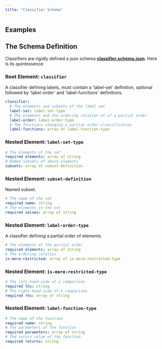 ```yaml
---
title: "Classifier Schema"
---
```


## Examples

<AccordionGroup>
  <Accordion title="Data Classifier Part I: Labels" />
  <Accordion title="Storage Classifier: Labels" />
  <Accordion title="Role Classifier: Labels" />
  <Accordion title="Purpose Classifier: Labels" />
  <Accordion title="Data Classifier Part II : Typestate and Typestate Transfer functions" />
</AccordionGroup>

## The Schema Definition

Classifiers are rigidly defined a json schema
**[classifier.schema.json](https://github.com/promise-labs/sdf-cli/blob/main/sdf-schemas/classifier.schema.json)**.
Here is its quintessence:

### Root Element: `classifier`

A classifier defining labels, must contain a 'label-set' definition, optional
followed by 'label-order' and 'label-functions' definitions.

```yml
classifier:
  # The elements and subsets of the label set
  label-set: label-set-type
  # The elements and the ordering relation of of a partial order
  label-order: label-order-type
  # The functions changing a partial order classification
  label-functions: array of label-function-type
```

### Nested Element: `label-set-type`

```yaml
# The elements of the set
required elements: array of string
# Named subsets of above elements
subsets: array of subset-definition
```

### Nested Element: `subset-definition`

Named subset.

```yaml
# The name of the set
required name: string
# The elements in the set
required values: array of string
```

### Nested Element: `label-order-type`

A classifier defining a partial order of elements.

```yaml
# The elements of the partial order
required elements: array of string
# The ordering relation
is-more-restricted: array of is-more-restricted-type
```

### Nested Element: `is-more-restricted-type`

```yaml
# The left-hand-side of a comparison
required lhs: string
# The right-hand-side of a comparison
required rhs: array of string
```

### Nested Element: `label-function-type`

```yaml
# The name of the function
required name: string
# The parameters of the function
required parameters: array of string
# The return value of the function
required returns: string
```

